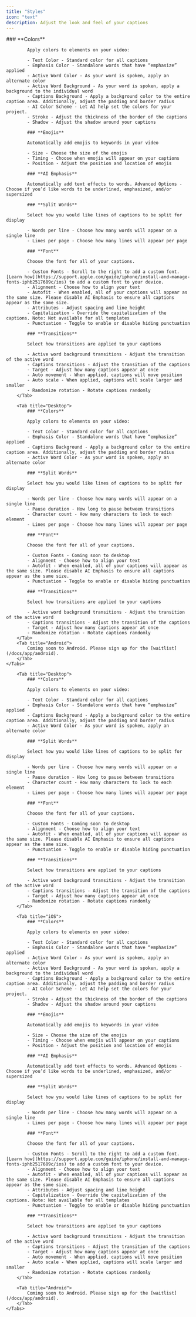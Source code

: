 ```yaml
---
title: "Styles"
icon: "text"
description: Adjust the look and feel of your captions
---
```



<div id="ios-tab">
    <Tabs>
        <Tab title="iOS">
            ### **Colors**

            Apply colors to elements on your video:

            - Text Color - Standard color for all captions
            - Emphasis Color - Standalone words that have “emphasize” applied
            - Active Word Color - As your word is spoken, apply an alternate color
            - Active Word Background - As your word is spoken, apply a background to the individual word
            - Captions Background - Apply a background color to the entire caption area. Additionally, adjust the padding and border radius
            - AI Color Scheme - Let AI help set the colors for your project.
            - Stroke - Adjust the thickness of the border of the captions
            - Shadow - Adjust the shadow around your captions

            ### **Emojis**

            Automatically add emojis to keywords in your video

            - Size - Choose the size of the emojis
            - Timing - Choose when emojis will appear on your captions
            - Position - Adjust the position and location of emojis

            ### **AI Emphasis**

            Automatically add text effects to words. Advanced Options - Choose if you’d like words to be underlined, emphasized, and/or supersized

            ### **Split Words**

            Select how you would like lines of captions to be split for display

            - Words per line - Choose how many words will appear on a single line
            - Lines per page - Choose how many lines will appear per page

            ### **Font**

            Choose the font for all of your captions.

            - Custom Fonts - Scroll to the right to add a custom font. [Learn how](https://support.apple.com/guide/iphone/install-and-manage-fonts-iphb2517689c/ios) to add a custom font to your device.
            - Alignment - Choose how to align your text
            - Autofit - When enabled, all of your captions will appear as the same size. Please disable AI Emphasis to ensure all captions appear as the same size.
            - Attributes - Adjust spacing and line height
            - Capitalization - Override the capitalization of the captions. Note: Not available for all templates
            - Punctuation - Toggle to enable or disable hiding punctuation

            ### **Transitions**

            Select how transitions are applied to your captions

            - Active word background transitions - Adjust the transition of the active word
            - Captions transitions - Adjust the transition of the captions
            - Target - Adjust how many captions appear at once
            - Auto movement - When applied, captions will move position
            - Auto scale - When applied, captions will scale larger and smaller
            - Randomize rotation - Rotate captions randomly
        </Tab>

        <Tab title="Desktop">
            ### **Colors**

            Apply colors to elements on your video:

            - Text Color - Standard color for all captions
            - Emphasis Color - Standalone words that have “emphasize” applied
            - Captions Background - Apply a background color to the entire caption area. Additionally, adjust the padding and border radius
            - Active Word Color - As your word is spoken, apply an alternate color

            ### **Split Words**

            Select how you would like lines of captions to be split for display

            - Words per line - Choose how many words will appear on a single line
            - Pause duration - How long to pause between transitions
            - Character count - How many characters to lock to each element
            - Lines per page - Choose how many lines will appear per page

            ### **Font**

            Choose the font for all of your captions.

            - Custom Fonts - Coming soon to desktop
            - Alignment - Choose how to align your text
            - Autofit - When enabled, all of your captions will appear as the same size. Please disable AI Emphasis to ensure all captions appear as the same size.
            - Punctuation - Toggle to enable or disable hiding punctuation

            ### **Transitions**

            Select how transitions are applied to your captions

            - Active word background transitions - Adjust the transition of the active word
            - Captions transitions - Adjust the transition of the captions
            - Target - Adjust how many captions appear at once
            - Randomize rotation - Rotate captions randomly
        </Tab>
        <Tab title="Android">
            Coming soon to Android. Please sign up for the [waitlist](/docs/app/android).
        </Tab>
    </Tabs>
</div>

<div id="desktop-tab">
    <Tabs>

        <Tab title="Desktop">
            ### **Colors**

            Apply colors to elements on your video:

            - Text Color - Standard color for all captions
            - Emphasis Color - Standalone words that have “emphasize” applied
            - Captions Background - Apply a background color to the entire caption area. Additionally, adjust the padding and border radius
            - Active Word Color - As your word is spoken, apply an alternate color

            ### **Split Words**

            Select how you would like lines of captions to be split for display

            - Words per line - Choose how many words will appear on a single line
            - Pause duration - How long to pause between transitions
            - Character count - How many characters to lock to each element
            - Lines per page - Choose how many lines will appear per page

            ### **Font**

            Choose the font for all of your captions.

            - Custom Fonts - Coming soon to desktop
            - Alignment - Choose how to align your text
            - Autofit - When enabled, all of your captions will appear as the same size. Please disable AI Emphasis to ensure all captions appear as the same size.
            - Punctuation - Toggle to enable or disable hiding punctuation

            ### **Transitions**

            Select how transitions are applied to your captions

            - Active word background transitions - Adjust the transition of the active word
            - Captions transitions - Adjust the transition of the captions
            - Target - Adjust how many captions appear at once
            - Randomize rotation - Rotate captions randomly
        </Tab>

        <Tab title="iOS">
            ### **Colors**

            Apply colors to elements on your video:

            - Text Color - Standard color for all captions
            - Emphasis Color - Standalone words that have “emphasize” applied
            - Active Word Color - As your word is spoken, apply an alternate color
            - Active Word Background - As your word is spoken, apply a background to the individual word
            - Captions Background - Apply a background color to the entire caption area. Additionally, adjust the padding and border radius
            - AI Color Scheme - Let AI help set the colors for your project.
            - Stroke - Adjust the thickness of the border of the captions
            - Shadow - Adjust the shadow around your captions

            ### **Emojis**

            Automatically add emojis to keywords in your video

            - Size - Choose the size of the emojis
            - Timing - Choose when emojis will appear on your captions
            - Position - Adjust the position and location of emojis

            ### **AI Emphasis**

            Automatically add text effects to words. Advanced Options - Choose if you’d like words to be underlined, emphasized, and/or supersized

            ### **Split Words**

            Select how you would like lines of captions to be split for display

            - Words per line - Choose how many words will appear on a single line
            - Lines per page - Choose how many lines will appear per page

            ### **Font**

            Choose the font for all of your captions.

            - Custom Fonts - Scroll to the right to add a custom font. [Learn how](https://support.apple.com/guide/iphone/install-and-manage-fonts-iphb2517689c/ios) to add a custom font to your device.
            - Alignment - Choose how to align your text
            - Autofit - When enabled, all of your captions will appear as the same size. Please disable AI Emphasis to ensure all captions appear as the same size.
            - Attributes - Adjust spacing and line height
            - Capitalization - Override the capitalization of the captions. Note: Not available for all templates
            - Punctuation - Toggle to enable or disable hiding punctuation

            ### **Transitions**

            Select how transitions are applied to your captions

            - Active word background transitions - Adjust the transition of the active word
            - Captions transitions - Adjust the transition of the captions
            - Target - Adjust how many captions appear at once
            - Auto movement - When applied, captions will move position
            - Auto scale - When applied, captions will scale larger and smaller
            - Randomize rotation - Rotate captions randomly
        </Tab>

        <Tab title="Android">
            Coming soon to Android. Please sign up for the [waitlist](/docs/app/android).
        </Tab>
    </Tabs>
</div>